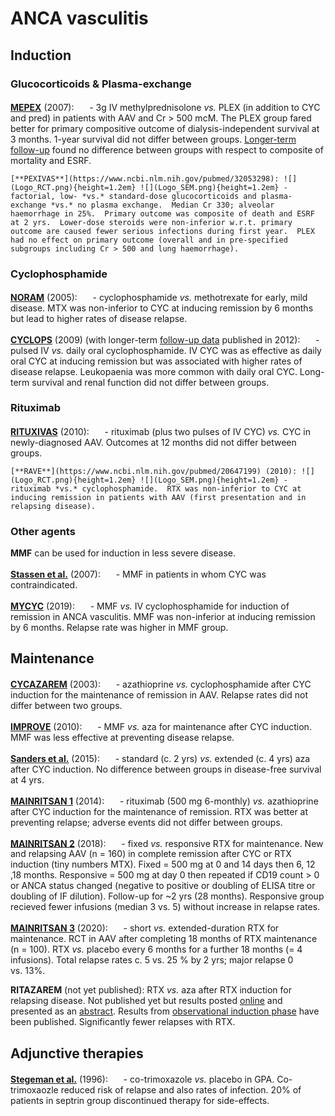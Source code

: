 # ANCA vasculitis

## Induction

### Glucocorticoids & Plasma-exchange

[**MEPEX**](https://www.ncbi.nlm.nih.gov/pubmed/17582159) (2007): ![](Logo_RCT.png){height=1.2em} - 3g IV methylprednisolone *vs.* PLEX (in addition to CYC and pred) in patients with AAV and Cr > 500 mcM.  The PLEX group fared better for primary compositive outcome of dialysis-independent survival at 3 months.  1-year survival did not differ between groups.  [Longer-term follow-up](https://www.ncbi.nlm.nih.gov/pubmed/23615499) found no difference between groups with respect to composite of mortality and ESRF.    

```block2

[**PEXIVAS**](https://www.ncbi.nlm.nih.gov/pubmed/32053298): ![](Logo_RCT.png){height=1.2em} ![](Logo_SEM.png){height=1.2em} - factorial, low- *vs.* standard-dose glucocorticoids and plasma-exchange *vs.* no plasma exchange.  Median Cr 330; alveolar haemorrhage in 25%.  Primary outcome was composite of death and ESRF at 2 yrs.  Lower-dose steroids were non-inferior w.r.t. primary outcome are caused fewer serious infections during first year.  PLEX had no effect on primary outcome (overall and in pre-specified subgroups including Cr > 500 and lung haemorrhage).  

```


### Cyclophosphamide

[**NORAM**](https://www.ncbi.nlm.nih.gov/pubmed/16052573) (2005): ![](Logo_RCT.png){height=1.2em} - cyclophosphamide *vs.* methotrexate for early, mild disease.  MTX was non-inferior to CYC at inducing remission by 6 months but lead to higher rates of disease relapse.  

[**CYCLOPS**](https://www.ncbi.nlm.nih.gov/pubmed/19451574) (2009) (with longer-term [follow-up data](https://www.ncbi.nlm.nih.gov/pubmed/22128076) published in 2012): ![](Logo_RCT.png){height=1.2em} - pulsed IV *vs.* daily oral cyclophosphamide.  IV CYC was as effective as daily oral CYC at inducing remission but was associated with higher rates of disease relapse.  Leukopaenia was more common with daily oral CYC.  Long-term survival and renal function did not differ between groups.  


### Rituximab

[**RITUXIVAS**](https://www.ncbi.nlm.nih.gov/pubmed/20647198) (2010): ![](Logo_RCT.png){height=1.2em} - rituximab (plus two pulses of IV CYC) *vs.* CYC in newly-diagnosed AAV.  Outcomes at 12 months did not differ between groups.  

```block2

[**RAVE**](https://www.ncbi.nlm.nih.gov/pubmed/20647199) (2010): ![](Logo_RCT.png){height=1.2em} ![](Logo_SEM.png){height=1.2em} - rituximab *vs.* cyclophosphamide.  RTX was non-inferior to CYC at inducing remission in patients with AAV (first presentation and in relapsing disease).  

```

### Other agents

**MMF** can be used for induction in less severe disease.  

[**Stassen et al.**](https://www.ncbi.nlm.nih.gov/pubmed/17179175) (2007): ![](Logo_OBS.png){height=1.2em} - MMF in patients in whom CYC was contraindicated.  

[**MYCYC**](https://www.ncbi.nlm.nih.gov/pubmed/30612116) (2019): ![](Logo_RCT.png){height=1.2em} - MMF *vs.* IV cyclophosphamide for induction of remission in ANCA vasculitis.  MMF was non-inferior at inducing remission by 6 months.  Relapse rate was higher in MMF group.


## Maintenance

[**CYCAZAREM**](https://www.ncbi.nlm.nih.gov/pubmed/12840090) (2003): ![](Logo_RCT.png){height=1.2em} - azathioprine *vs.* cyclophosphamide after CYC induction for the maintenance of remission in AAV.  Relapse rates did not differ between two groups.     

[**IMPROVE**](https://www.ncbi.nlm.nih.gov/pubmed/21060104) (2010): ![](Logo_RCT.png){height=1.2em} - MMF *vs.* aza for maintenance after CYC induction.  MMF was less effective at preventing disease relapse.  

[**Sanders et al.**](https://www.ncbi.nlm.nih.gov/pubmed/27242368) (2015): ![](Logo_RCT.png){height=1.2em} - standard (c. 2 yrs) *vs.* extended (c. 4 yrs) aza after CYC induction.  No difference between groups in disease-free survival at 4 yrs.  

[**MAINRITSAN 1**](https://www.ncbi.nlm.nih.gov/pubmed/25372085) (2014): ![](Logo_RCT.png){height=1.2em} - rituximab (500 mg 6-monthly) *vs.* azathioprine after CYC induction for the maintenance of remission.  RTX was better at preventing relapse; adverse events did not differ between groups.  

[**MAINRITSAN 2**](https://pubmed.ncbi.nlm.nih.gov/29695500/) (2018): ![](Logo_RCT.png){height=1.2em} - fixed *vs.* responsive RTX for maintenance.  New and relapsing AAV (n = 160) in complete remission after CYC or RTX induction (tiny numbers MTX).  Fixed = 500 mg at 0 and 14 days then 6, 12 ,18 months.  Responsive = 500 mg at day 0 then repeated if CD19 count > 0 or ANCA status changed (negative to positive or doubling of ELISA titre or doubling of IF dilution).  Follow-up for ~2 yrs (28 months).  Responsive group recieved fewer infusions (median 3 vs. 5) without increase in relapse rates.  

[**MAINRITSAN 3**](https://pubmed.ncbi.nlm.nih.gov/32479166/) (2020): ![](Logo_RCT.png){height=1.2em} - short *vs.* extended-duration RTX for maintenance.  RCT in AAV after completing 18 months of RTX maintenance (n = 100).  RTX *vs.* placebo every 6 months for a further 18 months (= 4 infusions).  Total relapse rates c. 5 vs. 25 % by 2 yrs; major relapse 0 vs. 13%.  

**RITAZAREM** (not yet published): RTX *vs.* aza after RTX induction for relapsing disease.  Not published yet but results posted [online](https://clinicaltrials.gov/ct2/show/results/NCT01697267) and presented as an [abstract](https://acrabstracts.org/abstract/a-randomized-controlled-trial-of-rituximab-versus-azathioprine-after-induction-of-remission-with-rituximab-for-patients-with-anca-associated-vasculitis-and-relapsing-disease/).  Results from [observational induction phase](https://ard.bmj.com/content/79/9/1243) have been published.  Significantly fewer relapses with RTX.  


## Adjunctive therapies

[**Stegeman et al.**](https://www.ncbi.nlm.nih.gov/pubmed/8637536) (1996): ![](Logo_RCT.png){height=1.2em} - co-trimoxazole *vs.* placebo in GPA.  Co-trimoxaozle reduced risk of relapse and also rates of infection.  20% of patients in septrin group discontinued therapy for side-effects.  
